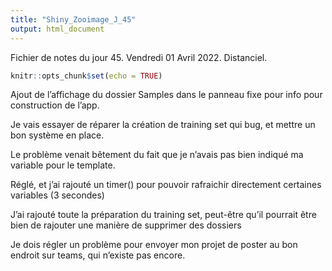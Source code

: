 ```yaml
---
title: "Shiny_Zooimage_J_45"
output: html_document
---
```


Fichier de notes du jour 45. Vendredi 01 Avril 2022.    Distanciel.

```r
knitr::opts_chunk$set(echo = TRUE)
```

Ajout de l'affichage du dossier Samples dans le panneau fixe pour info pour construction de l'app. \

Je vais essayer de réparer la création de training set qui bug, et mettre un bon système en place. \

Le problème venait bêtement du fait que je n'avais pas bien indiqué ma variable pour le template. \

Réglé, et j'ai rajouté un timer() pour pouvoir rafraichir directement certaines variables (3 secondes) \

J'ai rajouté toute la préparation du training set, peut-être qu'il pourrait être bien de rajouter une manière de supprimer des dossiers \

Je dois régler un problème pour envoyer mon projet de poster au bon endroit sur teams, qui n'existe pas encore. \
